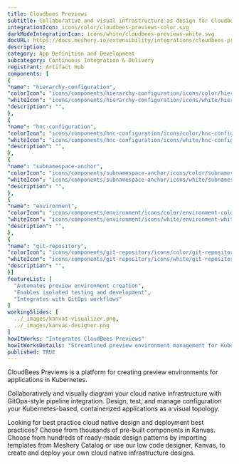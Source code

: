```yaml
---
title: Cloudbees Previews
subtitle: Collaborative and visual infrastructure as design for Cloudbees Previews
integrationIcon: icons/color/cloudbees-previews-color.svg
darkModeIntegrationIcon: icons/white/cloudbees-previews-white.svg
docURL: https://docs.meshery.io/extensibility/integrations/cloudbees-previews
description: 
category: App Definition and Development
subcategory: Continuous Integration & Delivery
registrant: Artifact Hub
components: [
{
"name": "hierarchy-configuration",
"colorIcon": "icons/components/hierarchy-configuration/icons/color/hierarchy-configuration-color.svg",
"whiteIcon": "icons/components/hierarchy-configuration/icons/white/hierarchy-configuration-white.svg",
"description": "",
},
{
"name": "hnc-configuration",
"colorIcon": "icons/components/hnc-configuration/icons/color/hnc-configuration-color.svg",
"whiteIcon": "icons/components/hnc-configuration/icons/white/hnc-configuration-white.svg",
"description": "",
},
{
"name": "subnamespace-anchor",
"colorIcon": "icons/components/subnamespace-anchor/icons/color/subnamespace-anchor-color.svg",
"whiteIcon": "icons/components/subnamespace-anchor/icons/white/subnamespace-anchor-white.svg",
"description": "",
},
{
"name": "environment",
"colorIcon": "icons/components/environment/icons/color/environment-color.svg",
"whiteIcon": "icons/components/environment/icons/white/environment-white.svg",
"description": "",
},
{
"name": "git-repository",
"colorIcon": "icons/components/git-repository/icons/color/git-repository-color.svg",
"whiteIcon": "icons/components/git-repository/icons/white/git-repository-white.svg",
"description": "",
}]
featureList: [
  "Automates preview environment creation",
  "Enables isolated testing and development",
  "Integrates with GitOps workflows"
]
workingSlides: [
  ../_images/kanvas-visualizer.png,
  ../_images/kanvas-designer.png
]
howItWorks: "Integrates CloudBees Previews"
howItWorksDetails: "Streamlined preview environment management for Kubernetes applications"
published: TRUE
---
```

<p>
CloudBees Previews is a platform for creating preview environments for applications in Kubernetes.
</p>
<p>
    Collaboratively and visually diagram your cloud native infrastructure with GitOps-style pipeline integration. Design, test, and manage configuration your Kubernetes-based, containerized applications as a visual topology.
</p>
<p>
    Looking for best practice cloud native design and deployment best practices? Choose from thousands of pre-built components in Kanvas. Choose from hundreds of ready-made design patterns by importing templates from Meshery Catalog or use our low code designer, Kanvas, to create and deploy your own cloud native infrastructure designs.
</p>
